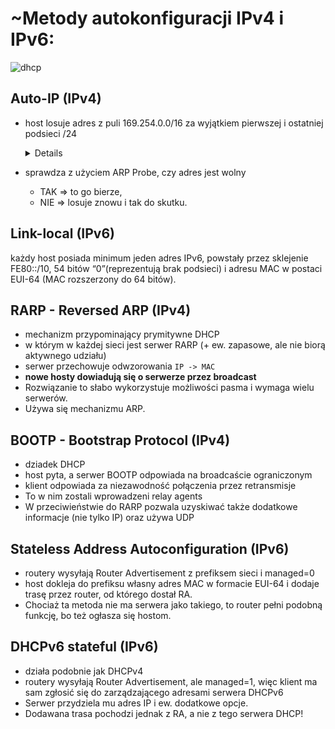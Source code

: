 
# ~Metody autokonfiguracji IPv4 i IPv6:

![dhcp](/lab6/img/img5.webp)

## Auto-IP (IPv4)

- host losuje adres z puli 169.254.0.0/16 za wyjątkiem pierwszej i ostatniej podsieci /24

  <Details summary='czyli?'>

  czyli z zakresu 169.254.0.0 – 169.254.255.255, za wyjątkiem 169.254.0.0/24 i 169.254.255.0/24

  </Details>

- sprawdza z użyciem ARP Probe, czy adres jest wolny
  - TAK => to go bierze,
  - NIE => losuje znowu i tak do skutku.

## Link-local (IPv6)

każdy host posiada minimum jeden adres IPv6, powstały przez sklejenie FE80::/10, 54 bitów “0”(reprezentują brak podsieci) i adresu MAC w postaci EUI-64 (MAC rozszerzony do 64 bitów).

## RARP - Reversed ARP (IPv4)

- mechanizm przypominający prymitywne DHCP
- w którym w każdej sieci jest serwer RARP (+ ew. zapasowe, ale nie biorą aktywnego udziału)
- serwer przechowuje odwzorowania `IP -> MAC`
- **nowe hosty dowiadują się o serwerze przez broadcast**
- Rozwiązanie to słabo wykorzystuje możliwości pasma i wymaga wielu serwerów.
- Używa się mechanizmu ARP.

## BOOTP - Bootstrap Protocol (IPv4)

- dziadek DHCP
- host pyta, a serwer BOOTP odpowiada na broadcaście ograniczonym
- klient odpowiada za niezawodność połączenia przez retransmisje
- To w nim zostali wprowadzeni relay agents
- W przeciwieństwie do RARP pozwala uzyskiwać także dodatkowe informacje (nie tylko IP) oraz używa UDP

## Stateless Address Autoconfiguration (IPv6)

- routery wysyłają Router Advertisement z prefiksem sieci i managed=0
- host dokleja do prefiksu własny adres MAC w formacie EUI-64 i dodaje trasę przez router, od którego dostał RA.
- Chociaż ta metoda nie ma serwera jako takiego, to router pełni podobną funkcję, bo też ogłasza się hostom.

## DHCPv6 stateful (IPv6)

- działa podobnie jak DHCPv4
- routery wysyłają Router Advertisement, ale managed=1, więc klient ma sam zgłosić się do zarządzającego adresami serwera DHCPv6
- Serwer przydziela mu adres IP i ew. dodatkowe opcje.
- Dodawana trasa pochodzi jednak z RA, a nie z tego serwera DHCP!
